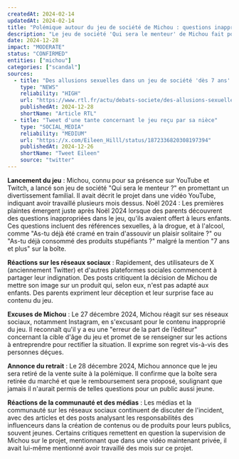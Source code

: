 ```yaml
---
createdAt: 2024-02-14
updatedAt: 2024-02-14
title: "Polémique autour du jeu de société de Michou : questions inappropriées pour enfants"
description: "Le jeu de société 'Qui sera le menteur' de Michou fait polémique en raison de questions à caractère sexuel jugées inappropriées pour des enfants de 7 ans"
date: 2024-12-28
impact: "MODERATE"
status: "CONFIRMED"
entities: ["michou"]
categories: ["scandal"]
sources:
  - title: "Des allusions sexuelles dans un jeu de société 'dès 7 ans' : le YouTubeur Michou fait polémique et plaide 'l'erreur' d'édition"
    type: "NEWS"
    reliability: "HIGH"
    url: "https://www.rtl.fr/actu/debats-societe/des-allusions-sexuelles-dans-un-jeu-de-societe-des-7-ans-le-youtubeur-michou-fait-polemique-et-plaide-l-erreur-7900455638"
    publishedAt: 2024-12-28
    shortName: "Article RTL"
  - title: "Tweet d'une tante concernant le jeu reçu par sa nièce"
    type: "SOCIAL_MEDIA"
    reliability: "MEDIUM"
    url: "https://x.com/Eileen_Hilll/status/1872336820308197394"
    publishedAt: 2024-12-26
    shortName: "Tweet Eileen"
    source: "twitter"
---
```


**Lancement du jeu** : Michou, connu pour sa présence sur YouTube et Twitch, a lancé son jeu de société "Qui sera le menteur ?" en promettant un divertissement familial. Il avait décrit le projet dans une vidéo YouTube, indiquant avoir travaillé plusieurs mois dessus.
Noël 2024 : Les premières plaintes émergent juste après Noël 2024 lorsque des parents découvrent des questions inappropriées dans le jeu, qu'ils avaient offert à leurs enfants. Ces questions incluent des références sexuelles, à la drogue, et à l'alcool, comme "As-tu déjà été cramé en train d'assouvir un plaisir solitaire ?" ou "As-tu déjà consommé des produits stupéfiants ?" malgré la mention "7 ans et plus" sur la boîte.

**Réactions sur les réseaux sociaux** : Rapidement, des utilisateurs de X (anciennement Twitter) et d'autres plateformes sociales commencent à partager leur indignation. Des posts critiquent la décision de Michou de mettre son image sur un produit qui, selon eux, n'est pas adapté aux enfants. Des parents expriment leur déception et leur surprise face au contenu du jeu.

**Excuses de Michou** : Le 27 décembre 2024, Michou réagit sur ses réseaux sociaux, notamment Instagram, en s'excusant pour le contenu inapproprié du jeu. Il reconnaît qu'il y a eu une "erreur de la part de l’éditeur" concernant la cible d'âge du jeu et promet de se renseigner sur les actions à entreprendre pour rectifier la situation. Il exprime son regret vis-à-vis des personnes déçues.

**Annonce du retrait** : Le 28 décembre 2024, Michou annonce que le jeu sera retiré de la vente suite à la polémique. Il confirme que la boîte sera retirée du marché et que le remboursement sera proposé, soulignant que jamais il n'aurait permis de telles questions pour un public aussi jeune.

**Réactions de la communauté et des médias** : Les médias et la communauté sur les réseaux sociaux continuent de discuter de l'incident, avec des articles et des posts analysant les responsabilités des influenceurs dans la création de contenus ou de produits pour leurs publics, souvent jeunes. Certains critiques remettent en question la supervision de Michou sur le projet, mentionnant que dans une vidéo maintenant privée, il avait lui-même mentionné avoir travaillé des mois sur ce projet.


<Tweet id="1872336820308197394" />


<Tweet id="1872753338594541950" />
